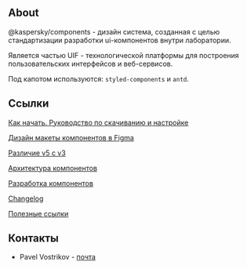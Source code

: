 
<Meta title="Intro" />

## About
@kaspersky/components - дизайн система, созданная с целью стандартизации разработки ui-компонентов внутри лаборатории.

Является частью UIF - технологической платформы для построения пользовательских интерфейсов и веб-сервисов.

Под капотом используются: `styled-components` и `antd`.


## Ссылки

[Как начать. Руководство по скачиванию и настройке](/story/docs-установка-и-инициализация--docs)

[Дизайн макеты компонентов в Figma](https://www.figma.com/file/9hiN2DbkqbxbhR9EWRI1VK/B2B-Kit)

[Различие v5 c v3](/story/docs-различие-v5-c-v3--docs)

[Архитектура компонентов](/story/docs-архитектура-компонентов--docs)

[Разработка компонентов](/story/docs-разработка-компонентов--docs)

[Changelog](/story/docs-changelog--docs)

[Полезные ссылки](/story/docs-полезные-ссылки--docs)

## Контакты

- Pavel Vostrikov - [почта](mailto:pavel.vostrikov@kaspersky.com)

